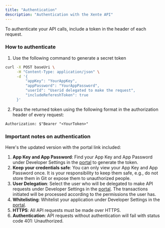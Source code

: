 ```yaml
---
title: "Authentication"
description: "Authentication with the Xente API"
---
```


To authenticate your API calls, include a token in the header of each request.  

### How to authenticate

1. Use the following command to generate a secret token

```bash
curl -X POST baseUri \
     -H "Content-Type: application/json" \
     -d '{
         "appKey": "YourAppKey",
         "appPassword": "YourAppPassword",
         "userId": "Userid delegated to make the request",
         "includeRefereshToken": true
     }'
```
2. Pass the returned token using the following format in the authorization header of every request:

```plaintext
Authorization: $"Bearer "<YourToken>" 
```

### Important notes on authentication

Here's the updated version with the portal link included:

1. **App Key and App Password**: Find your App Key and App Password under Developer Settings in the [portal](https://app.xente.co/) to generate the token.
2. **Keep your credentials safe**: You can only view your App Key and App Password once. It is your responsibility to keep them safe, e.g., do not store them in Git or expose them to unauthorized people.
3. **User Delegation**: Select the user who will be delegated to make API requests under Developer Settings in the [portal](https://app.xente.co/). The transactions initiated will be processed according to the permissions the user has.
4. **Whitelisting**: Whitelist your application under Developer Settings in the [portal](https://app.xente.co/).
5. **HTTPS**: All API requests must be made over HTTPS.
6. **Authentication**: API requests without authentication will fail with status code 401: Unauthorized.



